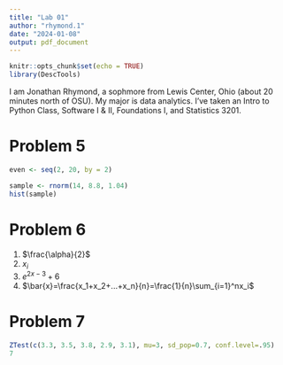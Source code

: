```yaml
---
title: "Lab 01"
author: "rhymond.1"
date: "2024-01-08"
output: pdf_document
---
```


```r
knitr::opts_chunk$set(echo = TRUE)
library(DescTools)
```

I am Jonathan Rhymond, a sophmore from Lewis Center, Ohio (about 20 minutes north of OSU). My major is data analytics. I've taken an Intro to Python Class, Software I & II, Foundations I, and Statistics 3201. 

# Problem 5
```r
even <- seq(2, 20, by = 2)

sample <- rnorm(14, 8.8, 1.04)
hist(sample)
```

# Problem 6
1. $\frac{\alpha}{2}$
2. $x_i$
3. $e^{2x-3}+6$
4. $\bar{x}=\frac{x_1+x_2+...+x_n}{n}=\frac{1}{n}\sum_{i=1}^nx_i$

# Problem 7
```r
ZTest(c(3.3, 3.5, 3.8, 2.9, 3.1), mu=3, sd_pop=0.7, conf.level=.95)
7
```

